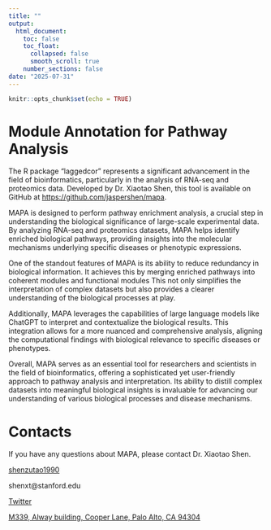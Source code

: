```yaml
---
title: ""
output: 
  html_document:
    toc: false
    toc_float:
      collapsed: false
      smooth_scroll: true
    number_sections: false
date: "2025-07-31"
---
```


```r
knitr::opts_chunk$set(echo = TRUE)
```

# Module Annotation for Pathway Analysis

The R package "laggedcor" represents a significant advancement in the field of bioinformatics, particularly in the analysis of RNA-seq and proteomics data. Developed by Dr. Xiaotao Shen, this tool is available on GitHub at [https://github.com/jaspershen/mapa](https://github.com/jaspershen/mapa).

MAPA is designed to perform pathway enrichment analysis, a crucial step in understanding the biological significance of large-scale experimental data. By analyzing RNA-seq and proteomics datasets, MAPA helps identify enriched biological pathways, providing insights into the molecular mechanisms underlying specific diseases or phenotypic expressions.

One of the standout features of MAPA is its ability to reduce redundancy in biological information. It achieves this by merging enriched pathways into coherent modules and functional modules This not only simplifies the interpretation of complex datasets but also provides a clearer understanding of the biological processes at play.

Additionally, MAPA leverages the capabilities of large language models like ChatGPT to interpret and contextualize the biological results. This integration allows for a more nuanced and comprehensive analysis, aligning the computational findings with biological relevance to specific diseases or phenotypes.

Overall, MAPA serves as an essential tool for researchers and scientists in the field of bioinformatics, offering a sophisticated yet user-friendly approach to pathway analysis and interpretation. Its ability to distill complex datasets into meaningful biological insights is invaluable for advancing our understanding of various biological processes and disease mechanisms.

# Contacts

If you have any questions about MAPA, please contact Dr. Xiaotao Shen.

<i class="fa fa-weixin"></i> [shenzutao1990](https://www.shenxt.info/files/wechat_QR.jpg)

<i class="fa fa-envelope"></i> shenxt@stanford.edu

<i class="fa fa-twitter"></i> [Twitter](https://twitter.com/JasperShen1990)

<i class="fa fa-map-marker-alt"></i> [M339, Alway building, Cooper Lane, Palo Alto, CA 94304](https://www.google.com/maps/place/Alway+Building/@37.4322345,-122.1770883,17z/data=!3m1!4b1!4m5!3m4!1s0x808fa4d335c3be37:0x9057931f3b312c29!8m2!3d37.4322345!4d-122.1748996)
